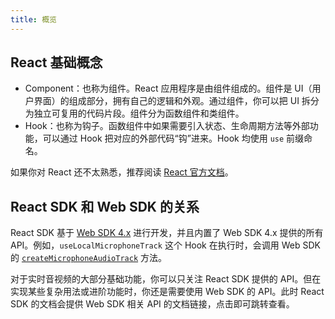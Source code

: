 ```yaml
---
title: 概览
---
```


## React 基础概念

- Component：也称为组件。React 应用程序是由组件组成的。组件是 UI（用户界面）的组成部分，拥有自己的逻辑和外观。通过组件，你可以把 UI 拆分为独立可复用的代码片段。组件分为函数组件和类组件。
- Hook：也称为钩子。函数组件中如果需要引入状态、生命周期方法等外部功能，可以通过 Hook 把对应的外部代码“钩”进来。Hook 均使用 `use` 前缀命名。

如果你对 React 还不太熟悉，推荐阅读 [React 官方文档](https://react.dev/learn)。

## React SDK 和 Web SDK 的关系

React SDK 基于 [Web SDK 4.x](/api-ref/rtc/react/overview) 进行开发，并且内置了 Web SDK 4.x 提供的所有 API。例如，`useLocalMicrophoneTrack` 这个 Hook 在执行时，会调用 Web SDK 的 [`createMicrophoneAudioTrack`](/api-ref/rtc/react/interfaces/iagorartc.html#createmicrophoneaudiotrack) 方法。

对于实时音视频的大部分基础功能，你可以只关注 React SDK 提供的 API。但在实现某些复杂用法或进阶功能时，你还是需要使用 Web SDK 的 API。此时 React SDK 的文档会提供 Web SDK 相关 API 的文档链接，点击即可跳转查看。
